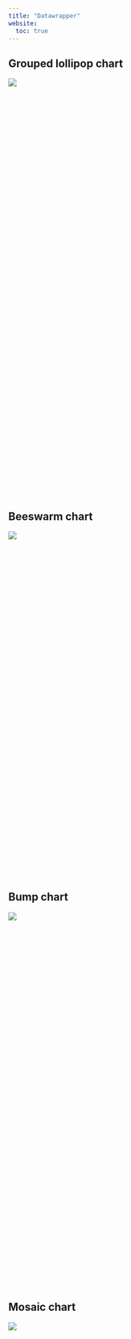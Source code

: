 ```yaml
---
title: "Datawrapper"
website:
  toc: true
---
```


## Grouped lollipop chart

::: {#datawrapper-vis-6dpu8 style="min-height:827px"}
```{=html}
<script type="text/javascript" defer src="https://datawrapper.dwcdn.net/6dpu8/embed.js" charset="utf-8" data-target="#datawrapper-vis-6dpu8"></script>
```

<noscript><img src="https://datawrapper.dwcdn.net/6dpu8/full.png"/></noscript>

<br>
:::

## Beeswarm chart

::: {#datawrapper-vis-eK8uJ style="min-height:684px"}
```{=html}
<script type="text/javascript" defer src="https://datawrapper.dwcdn.net/eK8uJ/embed.js" charset="utf-8" data-target="#datawrapper-vis-eK8uJ"></script>
```

<noscript><img src="https://datawrapper.dwcdn.net/eK8uJ/full.png"/></noscript>
:::

## Bump chart

::: {#datawrapper-vis-3AW8Q style="min-height:742px"}
```{=html}
<script type="text/javascript" defer src="https://datawrapper.dwcdn.net/3AW8Q/embed.js" charset="utf-8" data-target="#datawrapper-vis-3AW8Q"></script>
```

<noscript><img src="https://datawrapper.dwcdn.net/3AW8Q/full.png"/></noscript>
:::

## Mosaic chart

::: {#datawrapper-vis-90jTl style="min-height:647px"}
```{=html}
<script type="text/javascript" defer src="https://datawrapper.dwcdn.net/90jTl/embed.js" charset="utf-8" data-target="#datawrapper-vis-90jTl"></script>
```

<noscript><img src="https://datawrapper.dwcdn.net/90jTl/full.png"/></noscript>
:::
